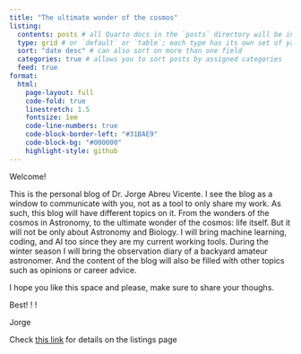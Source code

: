```yaml
---
title: "The ultimate wonder of the cosmos"
listing: 
  contents: posts # all Quarto docs in the `posts` directory will be included on your listing page
  type: grid # or `default` or `table`; each type has its own set of yaml options to include
  sort: "date desc" # can also sort on more than one field
  categories: true # allows you to sort posts by assigned categories 
  feed: true
format:
  html:
    page-layout: full
    code-fold: true
    linestretch: 1.5
    fontsize: 1em
    code-line-numbers: true
    code-block-border-left: "#31BAE9"
    code-block-bg: "#000000"
    highlight-style: github
---
```


Welcome! 

This is the personal blog of Dr. Jorge Abreu Vicente. I see the blog as a window to communicate with you, not as a tool to only share my work. As such, this blog will have different topics on it. From the wonders of the cosmos in Astronomy, to the ultimate wonder of the cosmos: life itself. But it will not be only about Astronomy and Biology. I will bring machine learning, coding, and AI too since they are my current working tools. 
During the winter season I will bring the observation diary of a backyard amateur astronomer. And the content of the blog will also be filled with other topics such as opinions or career advice. 

I hope you like this space and please, make sure to share your thoughs. 

Best! ! !

Jorge

Check [this link](https://samanthacsik.github.io/posts/2022-10-24-quarto-blogs/) for details on the listings page